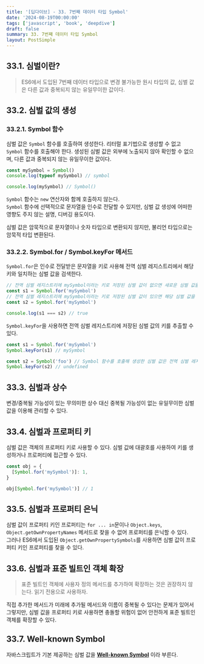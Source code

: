 ```yaml
---
title: '[딥다이브] - 33. 7번째 데이터 타입 Symbol'
date: '2024-08-19T00:00:00'
tags: ['javascript', 'book', 'deepdive']
draft: false
summary: 33. 7번째 데이터 타입 Symbol
layout: PostSimple
---
```


## 33.1. 심벌이란?

> ES6에서 도입된 7번째 데이터 타입으로 변경 불가능한 원시 타입의 값, 심벌 값은 다른 값과 중복되지 않는 유일무이한 값이다.

## 33.2. 심벌 값의 생성

### 33.2.1. Symbol 함수

심벌 값은 `Symbol` 함수를 호출하여 생성한다. 리터럴 표기법으로 생성할 수 없고 `Symbol` 함수를 호출해야 한다. 생성된 심벌 값은 외부에 노출되지 않아 확인할 수 없으며, 다른 값과 중복되지 않는 유일무이한 값이다.

```js
const mySymbol = Symbol()
console.log(typeof mySymbol) // symbol

console.log(mySymbol) // Symbol()
```

`Symbol` 함수는 `new` 연산자와 함께 호출하지 않는다.  
`Symbol` 함수에 선택적으로 문자열을 인수로 전달할 수 있지만, 심벌 값 생성에 어떠한 영향도 주지 않는 설명, 디버깅 용도이다.

심벌 값은 암묵적으로 문자열이나 숫자 타입으로 변환되지 않지만, 불리언 타입으로는 암묵적 타입 변환된다.

### 33.2.2. Symbol.for / Symbol.keyFor 메서드

`Symbol.for`은 인수로 전달받은 문자열을 키로 사용해 전역 심벌 레지스트리에서 해당 키와 일치하는 심벌 값을 검색한다.

```js
// 전역 심벌 레지스트리에 mySymbol이라는 키로 저장된 심벌 값이 없으면 새로운 심벌 값을 생성
const s1 = Symbol.for('mySymbol')
// 전역 심벌 레지스트리에 mySymbol이라는 키로 저장된 심벌 값이 있으면 해당 심벌 값을 리턴
const s2 = Symbol.for('mySymbol')

console.log(s1 === s2) // true
```

`Symbol.keyFor`을 사용하면 전역 심벌 레지스트리에 저장된 심벌 값의 키를 추출할 수 있다.

```js
const s1 = Symbol.for('mySymbol')
Symbol.keyFor(s1) // mySymbol

const s2 = Symbol('foo') // Symbol 함수를 호출해 생성한 심벌 값은 전역 심벌 레지스트리에 등록되어 관리되지 않는다.
Symbol.keyFor(s2) // undefined
```

## 33.3. 심벌과 상수

변경/중복될 가능성이 있는 무의미한 상수 대신 중복될 가능성이 없는 유일무이한 심벌 값을 이용해 관리할 수 있다.

## 33.4. 심벌과 프로퍼티 키

심벌 값은 객체의 프로퍼티 키로 사용할 수 있다. 심벌 값에 대괄호를 사용하여 키를 생성하거나 프로퍼티에 접근할 수 있다.

```js
const obj = {
  [Symbol.for('mySymbol')]: 1,
}

obj[Symbol.for('mySymbol')] // 1
```

## 33.5. 심벌과 프로퍼티 은닉

심벌 값이 프로퍼티 키인 프로퍼티는 `for ... in`문이나 `Object.keys`, `Object.getOwnPropertyNames` 메서드로 찾을 수 없어 프로퍼티를 은닉할 수 있다.  
그러나 ES6에서 도입된 `Object.getOwnPropertySymbols`를 사용하면 심벌 값이 프로퍼티 키인 프로퍼티를 찾을 수 있다.

## 33.6. 심벌과 표준 빌트인 객체 확장

> 표준 빌트인 객체에 사용자 정의 메서드를 추가하여 확장하는 것은 권장하지 않는다. 읽기 전용으로 사용하자.

직접 추가한 메서드가 미래에 추가될 메서드와 이름이 중복될 수 있다는 문제가 있어서 그렇지만, 심벌 값을 프로퍼티 키로 사용하면 충돌할 위험이 없어 안전하게 표준 빌트인 객체를 확장할 수 있다.

## 33.7. Well-known Symbol

자바스크립트가 기본 제공하는 심벌 값을 **[Well-known Symbol](https://developer.mozilla.org/en-US/docs/Web/JavaScript/Reference/Global_Objects/Symbol#well-known_symbols)** 이라 부른다.
